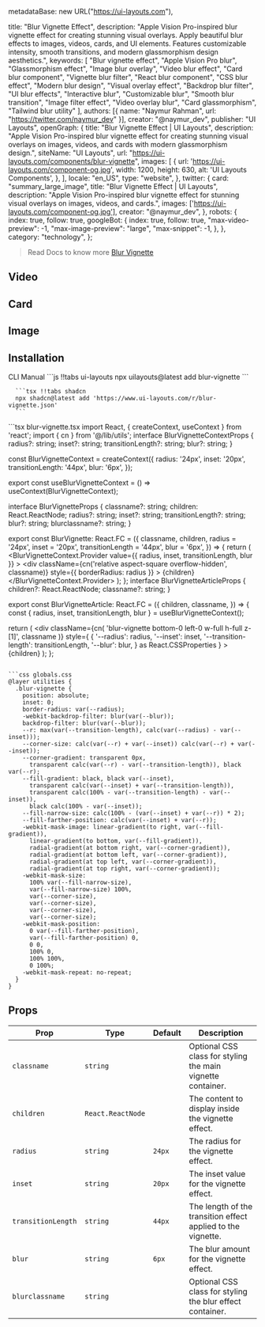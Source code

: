   metadataBase: new URL("https://ui-layouts.com"),

  title: "Blur Vignette Effect",
  description: "Apple Vision Pro-inspired blur vignette effect for creating stunning visual overlays. Apply beautiful blur effects to images, videos, cards, and UI elements. Features customizable intensity, smooth transitions, and modern glassmorphism design aesthetics.",
  keywords: [
    "Blur vignette effect",
    "Apple Vision Pro blur",
    "Glassmorphism effect",
    "Image blur overlay",
    "Video blur effect",
    "Card blur component",
    "Vignette blur filter",
    "React blur component",
    "CSS blur effect",
    "Modern blur design",
    "Visual overlay effect",
    "Backdrop blur filter",
    "UI blur effects",
    "Interactive blur",
    "Customizable blur",
    "Smooth blur transition",
    "Image filter effect",
    "Video overlay blur",
    "Card glassmorphism",
    "Tailwind blur utility"
  ],
  authors: [{ name: "Naymur Rahman", url: "https://twitter.com/naymur_dev" }],
  creator: "@naymur_dev",
  publisher: "UI Layouts",
  openGraph: {
    title: "Blur Vignette Effect | UI Layouts",
    description: "Apple Vision Pro-inspired blur vignette effect for creating stunning visual overlays on images, videos, and cards with modern glassmorphism design.",
    siteName: "UI Layouts",
    url: "https://ui-layouts.com/components/blur-vignette",
    images: [
      {
        url: 'https://ui-layouts.com/component-og.jpg',
        width: 1200,
        height: 630,
        alt: 'UI Layouts Components',
      },
    ],
    locale: "en_US",
    type: "website",
  },
  twitter: {
    card: "summary_large_image",
    title: "Blur Vignette Effect | UI Layouts",
    description: "Apple Vision Pro-inspired blur vignette effect for stunning visual overlays on images, videos, and cards.",
    images: ['https://ui-layouts.com/component-og.jpg'],
    creator: "@naymur_dev",
  },
  robots: {
    index: true,
    follow: true,
    googleBot: {
      index: true,
      follow: true,
      "max-video-preview": -1,
      "max-image-preview": "large",
      "max-snippet": -1,
    },
  },
  category: "technology",
};

> Read Docs to know more [Blur Vignette](https://expensive.toys/blog/blur-vignette)

## Video

<ComponentCodePreview name='blur-vignette-video' />

## Card

<ComponentCodePreview name='blur-vignette-img' isFitheight />

## Image

<ComponentCodePreview name='blur-vignette-card' isFitheight />

## Installation

<Tabs defaultValue="cli">

<TabsList className='border-b w-full bg-transparent dark:bg-transparent justify-start dark:bg-zinc-900 h-11'>
  <TabsTrigger value='cli'>CLI</TabsTrigger>
  <TabsTrigger value='manual'>Manual</TabsTrigger>
</TabsList>

  <TabsContent value="cli">
   <CodeWithTabs>
      ```js !!tabs ui-layouts
      npx uilayouts@latest add blur-vignette
      ```

      ```tsx !!tabs shadcn
      npx shadcn@latest add 'https://www.ui-layouts.com/r/blur-vignette.json'
      ```

   </CodeWithTabs>
  </TabsContent>
  
  <TabsContent value="manual">
```tsx blur-vignette.tsx
import React, { createContext, useContext } from 'react';
import { cn } from '@/lib/utils';
interface BlurVignetteContextProps {
  radius?: string;
  inset?: string;
  transitionLength?: string;
  blur?: string;
}

const BlurVignetteContext = createContext<BlurVignetteContextProps>({
  radius: '24px',
  inset: '20px',
  transitionLength: '44px',
  blur: '6px',
});

export const useBlurVignetteContext = () => useContext(BlurVignetteContext);

interface BlurVignetteProps {
  classname?: string;
  children: React.ReactNode;
  radius?: string;
  inset?: string;
  transitionLength?: string;
  blur?: string;
  blurclassname?: string;
}

export const BlurVignette: React.FC<BlurVignetteProps> = ({
  classname,
  children,
  radius = '24px',
  inset = '20px',
  transitionLength = '44px',
  blur = '6px',
}) => {
  return (
    <BlurVignetteContext.Provider
      value={{ radius, inset, transitionLength, blur }}
    >
      <div
        className={cn('relative aspect-square overflow-hidden', classname)}
        style={{ borderRadius: radius }}
      >
        {children}
      </div>
    </BlurVignetteContext.Provider>
  );
};
interface BlurVignetteArticleProps {
  children?: React.ReactNode;
  classname?: string;
}

export const BlurVignetteArticle: React.FC<BlurVignetteArticleProps> = ({
  children,
  classname,
}) => {
  const { radius, inset, transitionLength, blur } = useBlurVignetteContext();

  return (
    <div
      className={cn(
        'blur-vignette bottom-0 left-0 w-full h-full z-[1]',
        classname
      )}
      style={
        {
          '--radius': radius,
          '--inset': inset,
          '--transition-length': transitionLength,
          '--blur': blur,
        } as React.CSSProperties
      }
    >
      {children}
    </div>
  );
};
```

```css globals.css
@layer utilities {
  .blur-vignette {
    position: absolute;
    inset: 0;
    border-radius: var(--radius);
    -webkit-backdrop-filter: blur(var(--blur));
    backdrop-filter: blur(var(--blur));
    --r: max(var(--transition-length), calc(var(--radius) - var(--inset)));
    --corner-size: calc(var(--r) + var(--inset)) calc(var(--r) + var(--inset));
    --corner-gradient: transparent 0px,
      transparent calc(var(--r) - var(--transition-length)), black var(--r);
    --fill-gradient: black, black var(--inset),
      transparent calc(var(--inset) + var(--transition-length)),
      transparent calc(100% - var(--transition-length) - var(--inset)),
      black calc(100% - var(--inset));
    --fill-narrow-size: calc(100% - (var(--inset) + var(--r)) * 2);
    --fill-farther-position: calc(var(--inset) + var(--r));
    -webkit-mask-image: linear-gradient(to right, var(--fill-gradient)),
      linear-gradient(to bottom, var(--fill-gradient)),
      radial-gradient(at bottom right, var(--corner-gradient)),
      radial-gradient(at bottom left, var(--corner-gradient)),
      radial-gradient(at top left, var(--corner-gradient)),
      radial-gradient(at top right, var(--corner-gradient));
    -webkit-mask-size:
      100% var(--fill-narrow-size),
      var(--fill-narrow-size) 100%,
      var(--corner-size),
      var(--corner-size),
      var(--corner-size),
      var(--corner-size);
    -webkit-mask-position:
      0 var(--fill-farther-position),
      var(--fill-farther-position) 0,
      0 0,
      100% 0,
      100% 100%,
      0 100%;
    -webkit-mask-repeat: no-repeat;
  }
}
```
</TabsContent>
</Tabs>

## Props

| Prop               | Type              | Default | Description                                                  |
| ------------------ | ----------------- | ------- | ------------------------------------------------------------ |
| `classname`        | `string`          |         | Optional CSS class for styling the main vignette container.  |
| `children`         | `React.ReactNode` |         | The content to display inside the vignette effect.           |
| `radius`           | `string`          | `24px`  | The radius for the vignette effect.                          |
| `inset`            | `string`          | `20px`  | The inset value for the vignette effect.                     |
| `transitionLength` | `string`          | `44px`  | The length of the transition effect applied to the vignette. |
| `blur`             | `string`          | `6px`   | The blur amount for the vignette effect.                     |
| `blurclassname`    | `string`          |         | Optional CSS class for styling the blur effect container.    |
